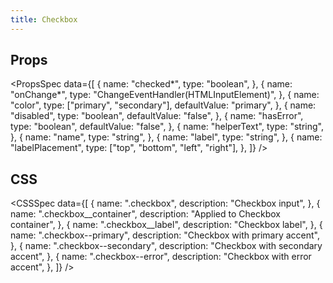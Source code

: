 ```yaml
---
title: Checkbox
---
```


<Preview name="Checkbox" />

## Props

<PropsSpec
  data={[
    {
      name: "checked*",
      type: "boolean",
    },
    {
      name: "onChange*",
      type: "ChangeEventHandler(HTMLInputElement)",
    },
    {
      name: "color",
      type: ["primary", "secondary"],
      defaultValue: "primary",
    },
    {
      name: "disabled",
      type: "boolean",
      defaultValue: "false",
    },
    {
      name: "hasError",
      type: "boolean",
      defaultValue: "false",
    },
    {
      name: "helperText",
      type: "string",
    },
    {
      name: "name",
      type: "string",
    },
    {
      name: "label",
      type: "string",
    },
    {
      name: "labelPlacement",
      type: ["top", "bottom", "left", "right"],
    },
  ]}
/>

## CSS

<CSSSpec
  data={[
    {
      name: ".checkbox",
      description: "Checkbox input",
    },
    {
      name: ".checkbox__container",
      description: "Applied to Checkbox container",
    },
    {
      name: ".checkbox__label",
      description: "Checkbox label",
    },
    {
      name: ".checkbox--primary",
      description: "Checkbox with primary accent",
    },
    {
      name: ".checkbox--secondary",
      description: "Checkbox with secondary accent",
    },
    {
      name: ".checkbox--error",
      description: "Checkbox with error accent",
    },
  ]}
/>
